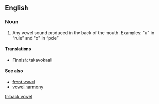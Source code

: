 {{wikipedia}}
==English==

===Noun===
{{en-noun|sg=[[back]] [[vowel]]}}

# {{phonetics}} Any vowel sound produced in the back of the mouth. Examples: "u" in “rule” and "o" in “pole”

====Translations====
{{top}}
*Finnish: [[takavokaali]]
{{bottom}}

====See also====
*[[front vowel]]
*[[vowel harmony]]

[[tr:back vowel]]